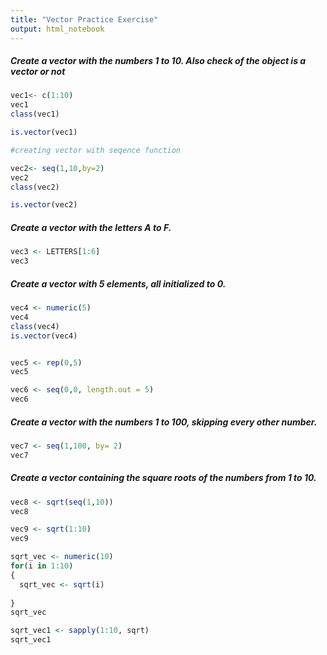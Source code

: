 ```yaml
---
title: "Vector Practice Exercise"
output: html_notebook
---
```


##### **Create a vector with the numbers 1 to 10. Also check of the object is a vector or not**

```r
vec1<- c(1:10)
vec1
class(vec1)

is.vector(vec1)

#creating vector with seqence function

vec2<- seq(1,10,by=2)
vec2
class(vec2)

is.vector(vec2)


```

##### **Create a vector with the letters A to F.**
```r
vec3 <- LETTERS[1:6]
vec3
```
##### **Create a vector with 5 elements, all initialized to 0.**
```r
vec4 <- numeric(5)
vec4
class(vec4)
is.vector(vec4)
```

```r

```

```r
vec5 <- rep(0,5)
vec5
```

```r
vec6 <- seq(0,0, length.out = 5)
vec6

```

##### **Create a vector with the numbers 1 to 100, skipping every other number.**
```r
vec7 <- seq(1,100, by= 2)
vec7
```
##### **Create a vector containing the square roots of the numbers from 1 to 10.**
```r
vec8 <- sqrt(seq(1,10))
vec8
```

```r
vec9 <- sqrt(1:10)
vec9
```

```r
sqrt_vec <- numeric(10)
for(i in 1:10)
{
  sqrt_vec <- sqrt(i)
  
}
sqrt_vec
```

```r
sqrt_vec1 <- sapply(1:10, sqrt)
sqrt_vec1
```

